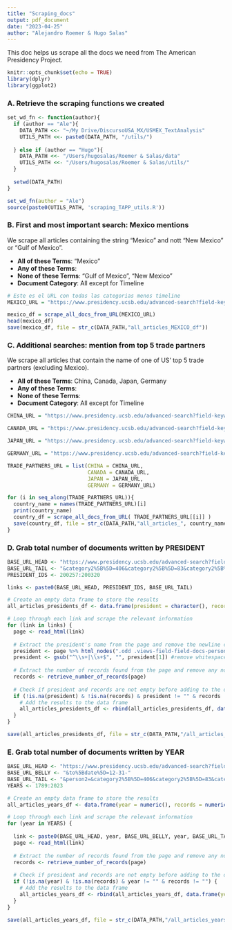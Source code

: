 ```yaml
---
title: "Scraping_docs"
output: pdf_document
date: "2023-04-25"
author: "Alejandro Roemer & Hugo Salas"
---
```


This doc helps us scrape all the docs we need from The American Presidency Project.
```r
knitr::opts_chunk$set(echo = TRUE)
library(dplyr)
library(ggplot2)
```

### A. Retrieve the scraping functions we created

```r
set_wd_fn <- function(author){
  if (author == "Ale"){
    DATA_PATH <<- "~/My Drive/DiscursoUSA_MX/USMEX_TextAnalysis"
    UTILS_PATH <<- paste0(DATA_PATH, "/utils/")
    
  } else if (author == "Hugo"){
    DATA_PATH <<- "/Users/hugosalas/Roemer & Salas/data"
    UTILS_PATH <<- "/Users/hugosalas/Roemer & Salas/utils/"
  } 
  
  setwd(DATA_PATH)
}

set_wd_fn(author = "Ale")
source(paste0(UTILS_PATH, 'scraping_TAPP_utils.R'))
```

### B. First and most important search: Mexico mentions 
We scrape all articles containing the string "Mexico" and nott "New Mexico" or "Gulf of Mexico".

- **All of these Terms**: "Mexico"
- **Any of these Terms**:  
- **None of these Terms**: "Gulf of Mexico", "New Mexico"
- **Document Category**: All except for Timeline

```r
# Este es el URL con todas las categorias menos timeline
MEXICO_URL = "https://www.presidency.ucsb.edu/advanced-search?field-keywords=Mexico&field-keywords2=&field-keywords3=%22New+Mexico%22+%22Gulf+of+Mexico%22&from%5Bdate%5D=&to%5Bdate%5D=&person2=&category2%5B%5D=&category2%5B%5D=406&category2%5B%5D=83&category2%5B%5D=75&category2%5B%5D=55&category2%5B%5D=58&category2%5B%5D=74&category2%5B%5D=18&category2%5B%5D=76&category2%5B%5D=73&category2%5B%5D=69&category2%5B%5D=8&category2%5B%5D=78&category2%5B%5D=85&category2%5B%5D=52&category2%5B%5D=53&category2%5B%5D=46&category2%5B%5D=82&category2%5B%5D=84&category2%5B%5D=51&category2%5B%5D=428&category2%5B%5D=59&category2%5B%5D=48&category2%5B%5D=54&category2%5B%5D=45&category2%5B%5D=400&category2%5B%5D=63&category2%5B%5D=65&category2%5B%5D=64&category2%5B%5D=49&category2%5B%5D=12&category2%5B%5D=77&category2%5B%5D=68&category2%5B%5D=407&category2%5B%5D=19&category2%5B%5D=408&category2%5B%5D=396&category2%5B%5D=81&category2%5B%5D=411&category2%5B%5D=66&category2%5B%5D=469&category2%5B%5D=57&category2%5B%5D=488&category2%5B%5D=456&category2%5B%5D=50&category2%5B%5D=442&category2%5B%5D=72&category2%5B%5D=382&category2%5B%5D=475&category2%5B%5D=476&category2%5B%5D=484&category2%5B%5D=383&category2%5B%5D=486&category2%5B%5D=70&category2%5B%5D=62&category2%5B%5D=80&category2%5B%5D=56&category2%5B%5D=71&category2%5B%5D=443&category2%5B%5D=10&category2%5B%5D=67&category2%5B%5D=16&category2%5B%5D=79&category2%5B%5D=17&category2%5B%5D=435&category2%5B%5D=13&category2%5B%5D=9&category2%5B%5D=14&category2%5B%5D=424&category2%5B%5D=423&items_per_page=25"

mexico_df = scrape_all_docs_from_URL(MEXICO_URL)
head(mexico_df)
save(mexico_df, file = str_c(DATA_PATH,"all_articles_MEXICO_df"))
```

### C. Additional searches: mention from top 5 trade partners
We scrape all articles that contain the name of one of US' top 5 trade partners (excluding Mexico).

- **All of these Terms**: China, Canada, Japan, Germany 
- **Any of these Terms**:  
- **None of these Terms**:
- **Document Category**: All except for Timeline

```r
CHINA_URL = "https://www.presidency.ucsb.edu/advanced-search?field-keywords=China&field-keywords2=&field-keywords3=&from%5Bdate%5D=&to%5Bdate%5D=&person2=&category2%5B%5D=&category2%5B%5D=406&category2%5B%5D=83&category2%5B%5D=75&category2%5B%5D=55&category2%5B%5D=58&category2%5B%5D=74&category2%5B%5D=18&category2%5B%5D=76&category2%5B%5D=73&category2%5B%5D=69&category2%5B%5D=8&category2%5B%5D=78&category2%5B%5D=85&category2%5B%5D=52&category2%5B%5D=53&category2%5B%5D=46&category2%5B%5D=82&category2%5B%5D=84&category2%5B%5D=51&category2%5B%5D=428&category2%5B%5D=59&category2%5B%5D=48&category2%5B%5D=54&category2%5B%5D=45&category2%5B%5D=400&category2%5B%5D=63&category2%5B%5D=65&category2%5B%5D=64&category2%5B%5D=49&category2%5B%5D=12&category2%5B%5D=77&category2%5B%5D=68&category2%5B%5D=407&category2%5B%5D=19&category2%5B%5D=408&category2%5B%5D=396&category2%5B%5D=81&category2%5B%5D=411&category2%5B%5D=66&category2%5B%5D=469&category2%5B%5D=57&category2%5B%5D=488&category2%5B%5D=456&category2%5B%5D=50&category2%5B%5D=442&category2%5B%5D=72&category2%5B%5D=382&category2%5B%5D=475&category2%5B%5D=476&category2%5B%5D=484&category2%5B%5D=383&category2%5B%5D=486&category2%5B%5D=70&category2%5B%5D=62&category2%5B%5D=80&category2%5B%5D=56&category2%5B%5D=71&category2%5B%5D=443&category2%5B%5D=10&category2%5B%5D=67&category2%5B%5D=16&category2%5B%5D=79&category2%5B%5D=17&category2%5B%5D=435&category2%5B%5D=13&category2%5B%5D=9&category2%5B%5D=14&category2%5B%5D=424&category2%5B%5D=423&items_per_page=25"

CANADA_URL = "https://www.presidency.ucsb.edu/advanced-search?field-keywords=Canada&field-keywords2=&field-keywords3=&from%5Bdate%5D=&to%5Bdate%5D=&person2=&category2%5B%5D=&category2%5B%5D=406&category2%5B%5D=83&category2%5B%5D=75&category2%5B%5D=55&category2%5B%5D=58&category2%5B%5D=74&category2%5B%5D=18&category2%5B%5D=76&category2%5B%5D=73&category2%5B%5D=69&category2%5B%5D=8&category2%5B%5D=78&category2%5B%5D=85&category2%5B%5D=52&category2%5B%5D=53&category2%5B%5D=46&category2%5B%5D=82&category2%5B%5D=84&category2%5B%5D=51&category2%5B%5D=428&category2%5B%5D=59&category2%5B%5D=48&category2%5B%5D=54&category2%5B%5D=45&category2%5B%5D=400&category2%5B%5D=63&category2%5B%5D=65&category2%5B%5D=64&category2%5B%5D=49&category2%5B%5D=12&category2%5B%5D=77&category2%5B%5D=68&category2%5B%5D=407&category2%5B%5D=19&category2%5B%5D=408&category2%5B%5D=396&category2%5B%5D=81&category2%5B%5D=411&category2%5B%5D=66&category2%5B%5D=469&category2%5B%5D=57&category2%5B%5D=488&category2%5B%5D=456&category2%5B%5D=50&category2%5B%5D=442&category2%5B%5D=72&category2%5B%5D=382&category2%5B%5D=475&category2%5B%5D=476&category2%5B%5D=484&category2%5B%5D=383&category2%5B%5D=486&category2%5B%5D=70&category2%5B%5D=62&category2%5B%5D=80&category2%5B%5D=56&category2%5B%5D=71&category2%5B%5D=443&category2%5B%5D=10&category2%5B%5D=67&category2%5B%5D=16&category2%5B%5D=79&category2%5B%5D=17&category2%5B%5D=435&category2%5B%5D=13&category2%5B%5D=9&category2%5B%5D=14&category2%5B%5D=424&category2%5B%5D=423&items_per_page=25"

JAPAN_URL = "https://www.presidency.ucsb.edu/advanced-search?field-keywords=Japan&field-keywords2=&field-keywords3=&from%5Bdate%5D=&to%5Bdate%5D=&person2=&category2%5B%5D=&category2%5B%5D=406&category2%5B%5D=83&category2%5B%5D=75&category2%5B%5D=55&category2%5B%5D=58&category2%5B%5D=74&category2%5B%5D=18&category2%5B%5D=76&category2%5B%5D=73&category2%5B%5D=69&category2%5B%5D=8&category2%5B%5D=78&category2%5B%5D=85&category2%5B%5D=52&category2%5B%5D=53&category2%5B%5D=46&category2%5B%5D=82&category2%5B%5D=84&category2%5B%5D=51&category2%5B%5D=428&category2%5B%5D=59&category2%5B%5D=48&category2%5B%5D=54&category2%5B%5D=45&category2%5B%5D=400&category2%5B%5D=63&category2%5B%5D=65&category2%5B%5D=64&category2%5B%5D=49&category2%5B%5D=12&category2%5B%5D=77&category2%5B%5D=68&category2%5B%5D=407&category2%5B%5D=19&category2%5B%5D=408&category2%5B%5D=396&category2%5B%5D=81&category2%5B%5D=411&category2%5B%5D=66&category2%5B%5D=469&category2%5B%5D=57&category2%5B%5D=488&category2%5B%5D=456&category2%5B%5D=50&category2%5B%5D=442&category2%5B%5D=72&category2%5B%5D=382&category2%5B%5D=475&category2%5B%5D=476&category2%5B%5D=484&category2%5B%5D=383&category2%5B%5D=486&category2%5B%5D=70&category2%5B%5D=62&category2%5B%5D=80&category2%5B%5D=56&category2%5B%5D=71&category2%5B%5D=443&category2%5B%5D=10&category2%5B%5D=67&category2%5B%5D=16&category2%5B%5D=79&category2%5B%5D=17&category2%5B%5D=435&category2%5B%5D=13&category2%5B%5D=9&category2%5B%5D=14&category2%5B%5D=424&category2%5B%5D=423&items_per_page=25"

GERMANY_URL = "https://www.presidency.ucsb.edu/advanced-search?field-keywords=Germany&field-keywords2=&field-keywords3=&from%5Bdate%5D=&to%5Bdate%5D=&person2=&category2%5B%5D=&category2%5B%5D=406&category2%5B%5D=83&category2%5B%5D=75&category2%5B%5D=55&category2%5B%5D=58&category2%5B%5D=74&category2%5B%5D=18&category2%5B%5D=76&category2%5B%5D=73&category2%5B%5D=69&category2%5B%5D=8&category2%5B%5D=78&category2%5B%5D=85&category2%5B%5D=52&category2%5B%5D=53&category2%5B%5D=46&category2%5B%5D=82&category2%5B%5D=84&category2%5B%5D=51&category2%5B%5D=428&category2%5B%5D=59&category2%5B%5D=48&category2%5B%5D=54&category2%5B%5D=45&category2%5B%5D=400&category2%5B%5D=63&category2%5B%5D=65&category2%5B%5D=64&category2%5B%5D=49&category2%5B%5D=12&category2%5B%5D=77&category2%5B%5D=68&category2%5B%5D=407&category2%5B%5D=19&category2%5B%5D=408&category2%5B%5D=396&category2%5B%5D=81&category2%5B%5D=411&category2%5B%5D=66&category2%5B%5D=469&category2%5B%5D=57&category2%5B%5D=488&category2%5B%5D=456&category2%5B%5D=50&category2%5B%5D=442&category2%5B%5D=72&category2%5B%5D=382&category2%5B%5D=475&category2%5B%5D=476&category2%5B%5D=484&category2%5B%5D=383&category2%5B%5D=486&category2%5B%5D=70&category2%5B%5D=62&category2%5B%5D=80&category2%5B%5D=56&category2%5B%5D=71&category2%5B%5D=443&category2%5B%5D=10&category2%5B%5D=67&category2%5B%5D=16&category2%5B%5D=79&category2%5B%5D=17&category2%5B%5D=435&category2%5B%5D=13&category2%5B%5D=9&category2%5B%5D=14&category2%5B%5D=424&category2%5B%5D=423&items_per_page=25"

TRADE_PARTNERS_URL = list(CHINA = CHINA_URL, 
                          CANADA = CANADA_URL, 
                          JAPAN = JAPAN_URL, 
                          GERMANY = GERMANY_URL)
```

```r
for (i in seq_along(TRADE_PARTNERS_URL)){
  country_name = names(TRADE_PARTNERS_URL)[i]
  print(country_name)
  country_df = scrape_all_docs_from_URL( TRADE_PARTNERS_URL[[i]] )
  save(country_df, file = str_c(DATA_PATH,"all_articles_", country_name, "_df"))
}
```

### D. Grab total number of documents written by PRESIDENT

```r
BASE_URL_HEAD <- "https://www.presidency.ucsb.edu/advanced-search?field-keywords=&field-keywords2=&field-keywords3=&from%5Bdate%5D=&to%5Bdate%5D=&person2="
BASE_URL_TAIL <- "&category2%5B%5D=406&category2%5B%5D=83&category2%5B%5D=75&category2%5B%5D=55&category2%5B%5D=58&category2%5B%5D=74&category2%5B%5D=18&category2%5B%5D=76&category2%5B%5D=73&category2%5B%5D=69&category2%5B%5D=8&category2%5B%5D=78&category2%5B%5D=85&category2%5B%5D=52&category2%5B%5D=53&category2%5B%5D=46&category2%5B%5D=82&category2%5B%5D=84&category2%5B%5D=51&category2%5B%5D=428&category2%5B%5D=59&category2%5B%5D=48&category2%5B%5D=54&category2%5B%5D=45&category2%5B%5D=400&category2%5B%5D=63&category2%5B%5D=65&category2%5B%5D=64&category2%5B%5D=49&category2%5B%5D=12&category2%5B%5D=77&category2%5B%5D=68&category2%5B%5D=407&category2%5B%5D=19&category2%5B%5D=408&category2%5B%5D=396&category2%5B%5D=81&category2%5B%5D=411&category2%5B%5D=66&category2%5B%5D=469&category2%5B%5D=57&category2%5B%5D=488&category2%5B%5D=456&category2%5B%5D=50&category2%5B%5D=442&category2%5B%5D=72&category2%5B%5D=382&category2%5B%5D=475&category2%5B%5D=476&category2%5B%5D=484&category2%5B%5D=383&category2%5B%5D=486&category2%5B%5D=70&category2%5B%5D=62&category2%5B%5D=80&category2%5B%5D=56&category2%5B%5D=71&category2%5B%5D=443&category2%5B%5D=10&category2%5B%5D=67&category2%5B%5D=16&category2%5B%5D=79&category2%5B%5D=17&category2%5B%5D=435&category2%5B%5D=13&category2%5B%5D=9&category2%5B%5D=14&category2%5B%5D=424&category2%5B%5D=423&items_per_page=25"
PRESIDENT_IDS <- 200257:200320
```

```r
links <- paste0(BASE_URL_HEAD, PRESIDENT_IDS, BASE_URL_TAIL)

# Create an empty data frame to store the results
all_articles_presidents_df <- data.frame(president = character(), records = numeric())

# Loop through each link and scrape the relevant information
for (link in links) {
  page <- read_html(link)
  
  # Extract the president's name from the page and remove the newline character
  president <- page %>% html_nodes(".odd .views-field-field-docs-person") %>% html_text() %>% gsub("\n", "", .)
  president <- gsub("^\\s+|\\s+$", "", president[1]) #remove whitespace
  
  # Extract the number of records found from the page and remove any non-numeric characters
  records <- retrieve_number_of_records(page)
  
  # Check if president and records are not empty before adding to the data frame
  if (!is.na(president) & !is.na(records) & president != "" & records != "") {
    # Add the results to the data frame
    all_articles_presidents_df <- rbind(all_articles_presidents_df, data.frame(president = president, records = records))
  }
}

save(all_articles_presidents_df, file = str_c(DATA_PATH,"/all_articles_presidents_df"))
```

### E. Grab total number of documents written by YEAR

```r
BASE_URL_HEAD <- "https://www.presidency.ucsb.edu/advanced-search?field-keywords=&field-keywords2=&field-keywords3=&from%5Bdate%5D=01-01-"
BASE_URL_BELLY <- "&to%5Bdate%5D=12-31-"
BASE_URL_TAIL <- "&person2=&category2%5B%5D=406&category2%5B%5D=83&category2%5B%5D=75&category2%5B%5D=55&category2%5B%5D=58&category2%5B%5D=74&category2%5B%5D=18&category2%5B%5D=76&category2%5B%5D=73&category2%5B%5D=69&category2%5B%5D=8&category2%5B%5D=78&category2%5B%5D=85&category2%5B%5D=52&category2%5B%5D=53&category2%5B%5D=46&category2%5B%5D=82&category2%5B%5D=84&category2%5B%5D=51&category2%5B%5D=428&category2%5B%5D=59&category2%5B%5D=48&category2%5B%5D=54&category2%5B%5D=45&category2%5B%5D=400&category2%5B%5D=63&category2%5B%5D=65&category2%5B%5D=64&category2%5B%5D=49&category2%5B%5D=12&category2%5B%5D=77&category2%5B%5D=68&category2%5B%5D=407&category2%5B%5D=19&category2%5B%5D=408&category2%5B%5D=396&category2%5B%5D=81&category2%5B%5D=411&category2%5B%5D=66&category2%5B%5D=469&category2%5B%5D=57&category2%5B%5D=488&category2%5B%5D=456&category2%5B%5D=50&category2%5B%5D=442&category2%5B%5D=72&category2%5B%5D=382&category2%5B%5D=475&category2%5B%5D=476&category2%5B%5D=484&category2%5B%5D=383&category2%5B%5D=486&category2%5B%5D=70&category2%5B%5D=62&category2%5B%5D=80&category2%5B%5D=56&category2%5B%5D=71&category2%5B%5D=443&category2%5B%5D=10&category2%5B%5D=67&category2%5B%5D=16&category2%5B%5D=79&category2%5B%5D=17&category2%5B%5D=435&category2%5B%5D=13&category2%5B%5D=9&category2%5B%5D=14&category2%5B%5D=424&category2%5B%5D=423&items_per_page=25"
YEARS <- 1789:2023
```

```r
# Create an empty data frame to store the results
all_articles_years_df <- data.frame(year = numeric(), records = numeric())

# Loop through each link and scrape the relevant information
for (year in YEARS) {
  
  link <- paste0(BASE_URL_HEAD, year, BASE_URL_BELLY, year, BASE_URL_TAIL)
  page <- read_html(link)
  
  # Extract the number of records found from the page and remove any non-numeric characters
  records <- retrieve_number_of_records(page)
  
  # Check if president and records are not empty before adding to the data frame
  if (!is.na(year) & !is.na(records) & year != "" & records != "") {
    # Add the results to the data frame
    all_articles_years_df <- rbind(all_articles_years_df, data.frame(year = year, records = records))
  }
}

save(all_articles_years_df, file = str_c(DATA_PATH,"/all_articles_years_df"))
```